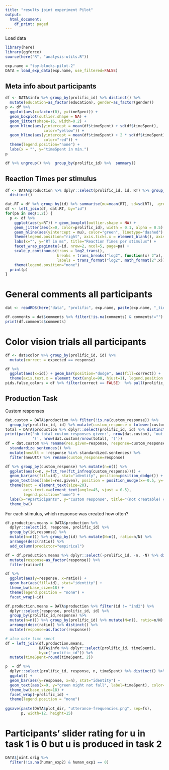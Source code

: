 ```yaml
---
title: "results joint experiment Pilot"
output:
  html_document:
    df_print: paged
---
```


Load data

```r
library(here)
library(ggforce)
source(here("R", "analysis-utils.R"))
```

```r
exp.name = "toy-blocks-pilot-2"
DATA = load_exp_data(exp.name, use_filtered=FALSE)
```

## Meta info about participants

```r
df <- DATA$info %>% group_by(prolific_id) %>% distinct() %>%
  mutate(education=as_factor(education), gender=as_factor(gender))
p <- df %>%
  ggplot(aes(x=factor(0), y=timeSpent)) + 
  geom_boxplot(outlier.shape = NA) +
  geom_jitter(shape=16, width=0.2) +
  geom_hline(aes(yintercept = mean(df$timeSpent) + sd(df$timeSpent),
                 color="yellow")) +
  geom_hline(aes(yintercept = mean(df$timeSpent) + 2 * sd(df$timeSpent),
                 color="red")) +
  theme(legend.position="none") +
  labs(x = "", y="timeSpent in min.")
p

df %>% ungroup() %>%  group_by(prolific_id) %>%  summary()
```

## Reaction Times per stimulus

```r
df <- DATA$production %>% dplyr::select(prolific_id, id, RT) %>% group_by(id) %>%
  distinct()

dat.RT = df %>% group_by(id) %>% summarise(mu=mean(RT), sd=sd(RT), .groups="drop_last")
df <- left_join(df, dat.RT, by="id")
for(pa in seq(1,2)) {
  p <- df %>%  
    ggplot(aes(y=RT)) + geom_boxplot(outlier.shape = NA) +
    geom_jitter(aes(x=0, color=prolific_id), width = 0.1, alpha = 0.5) +
    geom_hline(aes(yintercept = mu), color="green", linetype="dashed") +
    theme(legend.position="right", axis.ticks.x = element_blank(), axis.text.x = element_blank()) +
    labs(x="", y="RT in ms", title="Reaction Times per stimulus") +
    facet_wrap_paginate(~id, nrow=2, ncol=5, page=pa) +
    scale_y_continuous(trans = log2_trans(),
                       breaks = trans_breaks("log2", function(x) 2^x),
                       labels = trans_format("log2", math_format(2^.x))) +
    theme(legend.position="none")
  print(p)
}
```

# General comments all participants

```r
dat <- readRDS(here("data", "prolific", exp.name, paste(exp.name, "_tidy.rds", sep="")));
```

```r
df.comments = dat$comments %>% filter(!is.na(comments) & comments!="")
print(df.comments$comments)
```


# Color vision trials all participants

```r
df <- dat$color %>% group_by(prolific_id, id) %>%
  mutate(correct = expected == response)

df %>%
  ggplot(aes(x=id)) + geom_bar(position="dodge", aes(fill=correct)) +
  theme(axis.text.x = element_text(angle=90, hjust=1), legend.position = "top")
pids.false_colors = df %>% filter(correct == FALSE)  %>% pull(prolific_id) 
```


## Production Task
Custom responses

```r
dat.custom = DATA$production %>% filter(!is.na(custom_response)) %>%
  group_by(prolific_id, id) %>% mutate(custom_response = tolower(custom_response))
total = DATA$production %>% dplyr::select(prolific_id, id) %>% distinct()
print(paste('nb total custom responses given:', nrow(dat.custom), 'out of', nrow(total), 
            '(', nrow(dat.custom)/nrow(total), ')'))
df = dat.custom %>% rename(res.given=response, response=custom_response) %>%
  standardize_sentences() %>%
  mutate(newUtt = !response %in% standardized.sentences) %>%
  filter(newUtt) %>% rename(custom_response=response)

df %>% group_by(custom_response) %>% mutate(n=n()) %>% 
  ggplot(aes(x=n, y=fct_rev(fct_infreq(custom_response)))) +
  geom_bar(aes(fill=id), stat="identity", position=position_dodge()) +
  geom_text(aes(label=res.given), position = position_nudge(x=-0.5, y=-0.25)) +
  theme(text = element_text(size=20),
        axis.text.x=element_text(angle=45, vjust = 0.5),
        legend.position="none") +
  labs(x="#participants", y="custom response", title="(not creatable) custom responses") +
  theme_bw()
```

For each stimulus, which response was created how often?

```r
df.production.means = DATA$production %>%
  dplyr::select(id, response, prolific_id) %>% 
  group_by(id,response) %>% 
  mutate(n=n()) %>% group_by(id) %>% mutate(N=n(), ratio=n/N) %>%
  arrange(desc(ratio)) %>% 
  add_column(predictor="empirical")

df = df.production.means %>% dplyr::select(-prolific_id, -n, -N) %>% distinct() %>% 
  mutate(response=as_factor(response)) %>% 
  filter(ratio>0)

df %>% 
  ggplot(aes(y=response, x=ratio)) +
  geom_bar(aes(fill=id), stat="identity") +
  theme_bw(base_size=18) +
  theme(legend.position = "none") +
  facet_wrap(~id)
```



```r
df.production.means = DATA$production %>% filter(id != "ind2") %>%
  dplyr::select(response, prolific_id, id) %>% 
  group_by(prolific_id,response) %>% 
  mutate(n=n()) %>% group_by(prolific_id) %>% mutate(N=n(), ratio=n/N) %>%
  arrange(desc(ratio)) %>% distinct() %>%
  mutate(response=as.factor(response))

# also note time spent
df = left_join(df.production.means,
               DATA$info %>% dplyr::select(prolific_id, timeSpent), 
               by=c("prolific_id")) %>% 
  mutate(timeSpent=round(timeSpent, 2))

p  = df %>%
  dplyr::select(prolific_id, response, n, timeSpent) %>% distinct() %>% 
  ggplot() +
  geom_bar(aes(y=response, x=n), stat="identity") +
  geom_text(aes(x=9, y="green might not fall", label=timeSpent), color="red") + 
  theme_bw(base_size=18) +
  facet_wrap(~prolific_id) + 
  theme(legend.position = "none")
  
ggsave(paste(DATA$plot_dir, "utterance-frequencies.png", sep=fs),
       p, width=12, height=15)

```

# Participants' slider rating for u in task 1 is 0 but u is produced in task 2

```r
DATA$joint.orig %>%
  filter(!is.na(human_exp2) & human_exp1 == 0)
```



